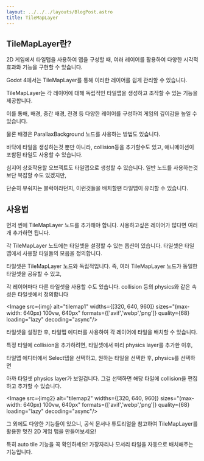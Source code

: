 ```yaml
---
layout: ../../../layouts/BlogPost.astro
title: TileMapLayer
---
```


## TileMapLayer란?

2D 게임에서 타일맵을 사용하여 맵을 구성할 때, 여러 레이어를 활용하여 다양한 시각적 효과와 기능을 구현할 수 있습니다.

Godot 4에서는 TileMapLayer를 통해 이러한 레이어를 쉽게 관리할 수 있습니다.

TileMapLayer는 각 레이어에 대해 독립적인 타일맵을 생성하고 조작할 수 있는 기능을 제공합니다.

이를 통해, 배경, 중간 배경, 전경 등 다양한 레이어를 구성하여 게임의 깊이감을 높일 수 있습니다.

물론 배경은 ParallaxBackground 노드를 사용하는 방법도 있습니다.

바닥에 타일을 생성하는것 뿐만 아니라, collision등을 추가할수도 있고, 애니메이션이 포함된 타일도 사용할 수 있습니다.

심지어 상호작용할 오브젝트도 타일맵으로 생성할 수 있습니다. 일반 노드를 사용하는것 보단 복잡할 수도 있겠지만,

단순히 부숴지는 블럭이라던지, 이런것들을 배치할땐 타일맵이 유리할 수 있습니다.

## 사용법

먼저 씬에 TileMapLayer 노드를 추가해야 합니다. 사용하고싶은 레이어가 많다면 여러개 추가하면 됩니다.

각 TileMapLayer 노드에는 타일셋을 설정할 수 있는 옵션이 있습니다. 타일셋은 타일맵에서 사용할 타일들의 모음을 정의합니다.

타일셋은 TileMapLayer 노드와 독립적입니다. 즉, 여러 TileMapLayer 노드가 동일한 타일셋을 공유할 수 있고,

각 레이어마다 다른 타일셋을 사용할 수도 있습니다. collision 등의 physics와 같은 속성은 타일셋에서 정의합니다

<Image
  src={img}
  alt="tilemap1"
  widths={[320, 640, 960]}
  sizes="(max-width: 640px) 100vw, 640px"
  formats={['avif','webp','png']}
  quality={68}
  loading="lazy"
  decoding="async"/>

타일셋을 설정한 후, 타일맵 에디터를 사용하여 각 레이어에 타일을 배치할 수 있습니다.

특정 타일에 collision을 추가하려면, 타일셋에서 미리 physics layer를 추가한 이후,

타일맵 에디터에서 Select탭을 선택하고, 원하는 타일을 선택한 후, physics를 선택하면

아까 타일셋 physics layer가 보일겁니다. 그걸 선택하면 해당 타일에 collision을 편집하고 추가할 수 있습니다.

<Image
  src={img2}
  alt="tilemap2"
  widths={[320, 640, 960]}
  sizes="(max-width: 640px) 100vw, 640px"
  formats={['avif','webp','png']}
  quality={68}
  loading="lazy"
  decoding="async"/>

그 외에도 다양한 기능들이 있으니, 공식 문서나 튜토리얼을 참고하여 TileMapLayer를 활용한 멋진 2D 게임 맵을 만들어보세요!

특히 auto tile 기능을 꼭 확인하세요! 가장자리나 모서리 타일을 자동으로 배치해주는 기능입니다.